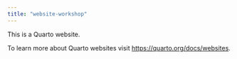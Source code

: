 ```yaml
---
title: "website-workshop"
---
```


This is a Quarto website.

To learn more about Quarto websites visit <https://quarto.org/docs/websites>.
